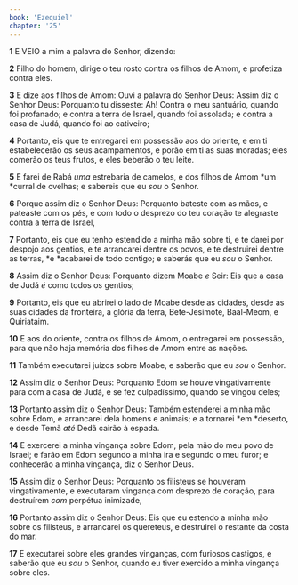 ```yaml
---
book: 'Ezequiel'
chapter: '25'
---
```


**1** E VEIO a mim a palavra do Senhor, dizendo:

**2** Filho do homem, dirige o teu rosto contra os filhos de Amom, e profetiza contra eles.

**3** E dize aos filhos de Amom: Ouvi a palavra do Senhor Deus: Assim diz o Senhor Deus: Porquanto tu disseste: Ah! Contra o meu santuário, quando foi profanado; e contra a terra de Israel, quando foi assolada; e contra a casa de Judá, quando foi ao cativeiro;

**4** Portanto, eis que te entregarei em possessão aos do oriente, e em ti estabelecerão os seus acampamentos, e porão em ti as suas moradas; eles comerão os teus frutos, e eles beberão o teu leite.

**5** E farei de Rabá _uma_ estrebaria de camelos, e dos filhos de Amom *um *curral de ovelhas; e sabereis que eu _sou_ o Senhor.

**6** Porque assim diz o Senhor Deus: Porquanto bateste com as mãos, e pateaste com os pés, e com todo o desprezo do teu coração te alegraste contra a terra de Israel,

**7** Portanto, eis que eu tenho estendido a minha mão sobre ti, e te darei por despojo aos gentios, e te arrancarei dentre os povos, e te destruirei dentre as terras, *e *acabarei de todo contigo; e saberás que eu _sou_ o Senhor.

**8** Assim diz o Senhor Deus: Porquanto dizem Moabe _e_ Seir: Eis que a casa de Judá _é_ como todos os gentios;

**9** Portanto, eis que eu abrirei o lado de Moabe desde as cidades, desde as suas cidades da fronteira, a glória da terra, Bete-Jesimote, Baal-Meom, e Quiriataim.

**10** E aos do oriente, contra os filhos de Amom, o entregarei em possessão, para que não haja memória dos filhos de Amom entre as nações.

**11** Também executarei juízos sobre Moabe, e saberão que eu _sou_ o Senhor.

**12** Assim diz o Senhor Deus: Porquanto Edom se houve vingativamente para com a casa de Judá, e se fez culpadíssimo, quando se vingou deles;

**13** Portanto assim diz o Senhor Deus: Também estenderei a minha mão sobre Edom, e arrancarei dela homens e animais; e a tornarei *em *deserto, e desde Temã _até_ Dedã cairão à espada.

**14** E exercerei a minha vingança sobre Edom, pela mão do meu povo de Israel; e farão em Edom segundo a minha ira e segundo o meu furor; e conhecerão a minha vingança, diz o Senhor Deus.

**15** Assim diz o Senhor Deus: Porquanto os filisteus se houveram vingativamente, e executaram vingança com desprezo de coração, para destruírem _com_ perpétua inimizade,

**16** Portanto assim diz o Senhor Deus: Eis que eu estendo a minha mão sobre os filisteus, e arrancarei os quereteus, e destruirei o restante da costa do mar.

**17** E executarei sobre eles grandes vinganças, com furiosos castigos, e saberão que eu _sou_ o Senhor, quando eu tiver exercido a minha vingança sobre eles.
